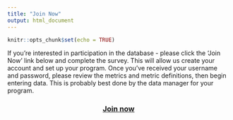 ```yaml
---
title: "Join Now"
output: html_document
---
```


```r
knitr::opts_chunk$set(echo = TRUE)
```


 
If you're interested in participation in the database - please click the 'Join Now' link below and complete the survey. This will allow us create your account and set up your program. Once you've received your username and password, please review  the metrics and metric definitions, then begin entering data.  This is probably best done by the data manager for your program.
 

<center><h3><a href="https://ampa.org/redcap/surveys/?s=MsZrRxqiWN">Join now</a></h3></center>

 
 
